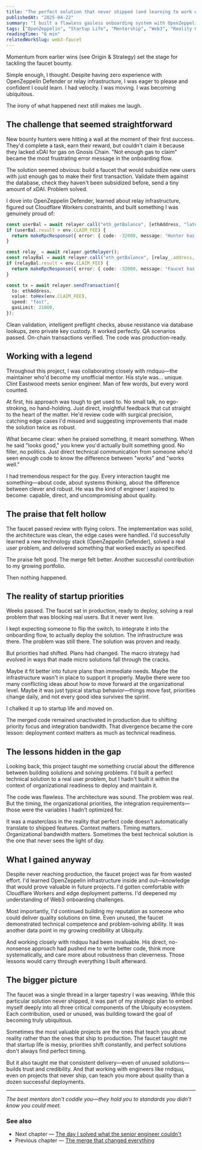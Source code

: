 ```yaml
---
title: "The perfect solution that never shipped (and learning to work with legends)"
publishedAt: "2025-04-22"
summary: "I built a flawless gasless onboarding system with OpenZeppelin Defender and Cloudflare Workers. It was praised in reviews yet never saw production. This is the story of startup priorities and working with a Clint Eastwood developer."
tags: ["OpenZeppelin", "Startup Life", "Mentorship", "Web3", "Reality Check"]
readingTime: "6 min"
relatedWorkSlug: web3-faucet
---
```


Momentum from earlier wins (see Origin & Strategy) set the stage for tackling the faucet bounty.

Simple enough, I thought. Despite having zero experience with OpenZeppelin Defender or relay infrastructure, I was eager to please and confident I could learn. I had velocity. I was moving. I was becoming ubiquitous.

The irony of what happened next still makes me laugh.

## The challenge that seemed straightforward

New bounty hunters were hitting a wall at the moment of their first success. They'd complete a task, earn their reward, but couldn't claim it because they lacked xDAI for gas on Gnosis Chain. "Not enough gas to claim" became the most frustrating error message in the onboarding flow.

The solution seemed obvious: build a faucet that would subsidize new users with just enough gas to make their first transaction. Validate them against the database, check they haven't been subsidized before, send a tiny amount of xDAI. Problem solved.

I dove into OpenZeppelin Defender, learned about relay infrastructure, figured out Cloudflare Workers constraints, and built something I was genuinely proud of:

```typescript
const userBal = await relayer.call("eth_getBalance", [ethAddress, "latest"]);
if (userBal.result > env.CLAIM_FEE) {
  return makeRpcResponse({ error: { code: -32000, message: "Hunter has enough gas" } }, 400);
}

const relay_ = await relayer.getRelayer();
const relayBal = await relayer.call("eth_getBalance", [relay_.address, "latest"]);
if (relayBal.result < env.CLAIM_FEE) {
  return makeRpcResponse({ error: { code: -32000, message: "Faucet has no funds" } }, 400);
}

const tx = await relayer.sendTransaction({
  to: ethAddress,
  value: toHex(env.CLAIM_FEE),
  speed: "fast",
  gasLimit: 21000,
});
```

Clean validation, intelligent preflight checks, abuse resistance via database lookups, zero private key custody. It worked perfectly. QA scenarios passed. On-chain transactions verified. The code was production-ready.

## Working with a legend

Throughout this project, I was collaborating closely with rndquu—the maintainer who'd become my unofficial mentor. His style was... unique. Clint Eastwood meets senior engineer. Man of few words, but every word counted.

At first, his approach was tough to get used to. No small talk, no ego-stroking, no hand-holding. Just direct, insightful feedback that cut straight to the heart of the matter. He'd review code with surgical precision, catching edge cases I'd missed and suggesting improvements that made the solution twice as robust.

What became clear: when he praised something, it meant something. When he said "looks good," you knew you'd actually built something good. No filler, no politics. Just direct technical communication from someone who'd seen enough code to know the difference between "works" and "works well."

I had tremendous respect for the guy. Every interaction taught me something—about code, about systems thinking, about the difference between clever and robust. He was the kind of engineer I aspired to become: capable, direct, and uncompromising about quality.

## The praise that felt hollow

The faucet passed review with flying colors. The implementation was solid, the architecture was clean, the edge cases were handled. I'd successfully learned a new technology stack (OpenZeppelin Defender), solved a real user problem, and delivered something that worked exactly as specified.

The praise felt good. The merge felt better. Another successful contribution to my growing portfolio.

Then nothing happened.

## The reality of startup priorities

Weeks passed. The faucet sat in production, ready to deploy, solving a real problem that was blocking real users. But it never went live.

I kept expecting someone to flip the switch, to integrate it into the onboarding flow, to actually deploy the solution. The infrastructure was there. The problem was still there. The solution was proven and ready.

But priorities had shifted. Plans had changed. The macro strategy had evolved in ways that made micro solutions fall through the cracks.

Maybe it fit better into future plans than immediate needs. Maybe the infrastructure wasn't in place to support it properly. Maybe there were too many conflicting ideas about how to move forward at the organizational level. Maybe it was just typical startup behavior—things move fast, priorities change daily, and not every good idea survives the sprint.

I chalked it up to startup life and moved on.

The merged code remained unactivated in production due to shifting priority focus and integration bandwidth. That divergence became the core lesson: deployment context matters as much as technical readiness.

## The lessons hidden in the gap

Looking back, this project taught me something crucial about the difference between building solutions and solving problems. I'd built a perfect technical solution to a real user problem, but I hadn't built it within the context of organizational readiness to deploy and maintain it.

The code was flawless. The architecture was sound. The problem was real. But the timing, the organizational priorities, the integration requirements—those were the variables I hadn't optimized for.

It was a masterclass in the reality that perfect code doesn't automatically translate to shipped features. Context matters. Timing matters. Organizational bandwidth matters. Sometimes the best technical solution is the one that never sees the light of day.

## What I gained anyway

Despite never reaching production, the faucet project was far from wasted effort. I'd learned OpenZeppelin infrastructure inside and out—knowledge that would prove valuable in future projects. I'd gotten comfortable with Cloudflare Workers and edge deployment patterns. I'd deepened my understanding of Web3 onboarding challenges.

Most importantly, I'd continued building my reputation as someone who could deliver quality solutions on time. Even unused, the faucet demonstrated technical competence and problem-solving ability. It was another data point in my growing credibility at Ubiquity.

And working closely with rndquu had been invaluable. His direct, no-nonsense approach had pushed me to write better code, think more systematically, and care more about robustness than cleverness. Those lessons would carry through everything I built afterward.

## The bigger picture

The faucet was a single thread in a larger tapestry I was weaving. While this particular solution never shipped, it was part of my strategic plan to embed myself deeply into all three critical components of the Ubiquity ecosystem. Each contribution, used or unused, was building toward the goal of becoming truly ubiquitous.

Sometimes the most valuable projects are the ones that teach you about reality rather than the ones that ship to production. The faucet taught me that startup life is messy, priorities shift constantly, and perfect solutions don't always find perfect timing.

But it also taught me that consistent delivery—even of unused solutions—builds trust and credibility. And that working with engineers like rndquu, even on projects that never ship, can teach you more about quality than a dozen successful deployments.

---

*The best mentors don't coddle you—they hold you to standards you didn't know you could meet.*

### See also
- Next chapter — [The day I solved what the senior engineer couldn't](/writing/type-safe-webhook-events)
- Previous chapter — [The merge that changed everything](/writing/production-safe-uups)